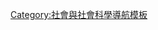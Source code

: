 {{NavboxV2
|type = vertical
|name = Global catastrophic risks
|title = [[全球災難危機|世界末日]] 
|state = {{{state<includeonly>|autocollapse</includeonly>}}}
|bodyclass = hlist
| above =
* [[地球的未來]]
* [[膨胀宇宙的未来]]
** [[宇宙的終極命運]]

|group2 = 技術
|list2 = 
* [[末日之鐘]]
* [[化学战]]
* [[网络攻击]]
**[[網絡戰]]
**{{link-en|网络恐怖主义|Cyberterrorism}}
** {{link-en|网络末日战|Cybergeddon}}
* [[天基動能武器]]
* [[相互保證毀滅]]
** [[死亡之手]]
** {{link-en|末日装置|Doomsday device}}
** [[反物质武器]]
* [[核战争]]
* [[高能粒子对撞实验的安全性]]
** [[微型黑洞]]
** [[奇異夸克團]]
* {{link-en|綜合智慧|Synthetic intelligence}}/[[人工智慧]]
**{{link-en|通用人工智能带来的危机|Existential risk from artificial general intelligence}}
** [[人工智慧叛變]]
* [[技术奇异点]]
* [[超人類主義]]
* [[灰色粘质]]
* [[千年虫]]
** [[2038年问题]]
** [[10000年问题]]

|group3 = 社会学
|list3 = 
* [[末日论证]]
** {{link-en|对末日自我指示假设的反驳|Self-Indication Assumption Doomsday argument rebuttal}}
** {{link-en|对末日自我预言假设的反驳|Self-referencing doomsday argument rebuttal}}
* {{link-en|经济崩溃|Economic collapse}}
* [[马尔萨斯主义|马尔萨斯灾难]]
* [[新世界秩序 (阴谋论)|新世界秩序]]
* [[核浩劫]]
** [[核冬天]]
** {{link-en|核饥荒|nuclear famine}}
** [[钴弹]]
* {{link-en|社会崩溃|Societal collapse}}
* {{link-en|崩溃学|Collapsology}}
* [[第三次世界大戰]]

|group4 = 生物学
|list4-type = vertical
|list4-border = child
  | list4-group4 = [[灭绝|大灭绝]]
  | list4-list4 = 
* [[生物集群灭绝|灭绝事件]]
* [[全新世滅絕事件]]
* [[人類滅絕]]
* {{link-en|遺傳侵蝕|Genetic erosion}}
* [[基因污染]]

  | list4-group5 = 其他
  | list4-list5 = 
* {{link-en|生物多样性缺失|Biodiversity loss}}
** {{link-en|两栖动物数目减少|Decline in amphibian populations}}
** {{link-en|昆虫数目减少|Decline in insect populations}}
* {{link-en|生物技术的风险|Biotechnology risk}}
** [[生物武器]]
** [[细菌战]]
** [[生物恐怖主義]]
* [[蜂群崩壞症候群]]
* {{link-en|驱除原虫|Defaunation}}
* [[劣生学]]
* [[星际污染]]
* [[瘟疫]]
* {{link-en|传粉者下降|Pollinator decline}}
* [[過度捕魚]]

|group5 = 天文学
|list5 = 
* [[大擠壓]]
* [[大撕裂]]
* [[日冕大量抛射]]
* [[假真空衰变|伪真空]]
* {{link-en|地球变化|Earth Changes}}
* [[伽玛射线暴]]
* [[热寂]]
* [[撞擊事件]]
** {{link-en|小行星撞擊迴避|Asteroid impact avoidance}}
** {{link-en|小行星撞擊预测|Asteroid impact prediction}}
** [[潛在威脅天體]]
*** [[近地天体]]
** [[撞击冬天]]
* [[近地超新星]]
* [[耀斑]]
* [[恆星碰撞]]

|group6 = 生態学
|list6-type = vertical
|list6-border = child
   | list6-group1 = [[氣候變遷]]
   | list6-list1 =
* [[缺氧事件]]
* {{link-en|生物多样性缺失|Biodiversity loss}}
**{{link-en|群体性灭亡事件|Mass mortality event}}
* {{link-en|層疊效應|Cascade effect (ecology)}}
* {{link-en|两极偏移造成的灾难性后果|Cataclysmic pole shift hypothesis}}
* {{link-en|气候天启|Climate apocalypse}}
* [[森林砍伐]]
* [[沙漠化]]
* {{link-en|全球变暖造成的灭绝问题|Extinction risk from global warming}}
** [[气候临界点]]
* [[洪流玄武岩]]
* [[全球黯化]]
* {{link-en|全球地表风速静止|Global terrestrial stilling}}
* [[全球变暖]]
* {{link-en|超级飓风|Hypercane}}
* [[大冰期]]
* {{link-en|生態滅絕|Ecocide}}
* {{link-en|生态崩溃|Ecological collapse}}
* [[环境退化]]
* [[棲息地破壞]]
* {{link-en|人類對環境的影響|Human impact on the environment}}
** {{link-en|气候问题对珊瑚礁的影响|Environmental issues with coral reefs}}
** {{link-en|人类活动对水生动物的影响|Human impact on marine life}}
* [[水土流失]]
* {{link-en|土地损耗|Land consumption}}
* {{link-en|陆地表面对气候的影响|Land surface effects on climate}}
* [[海洋酸化]]
* [[臭氧层空洞]]
* [[资源枯竭]]
* [[海平面上升]]
* [[超级火山]]
** [[火山冬天]]
* {{link-en|凡尔纳喷发|Verneshot}}
* [[水污染]]
* [[水危机|水資源匱乏]]
   | list6-group2 = [[地球超载日]]
   | list6-list2 =
* [[過度開發]]
* {{link-en|人口过剩|Overpopulation}}
** [[人口過多]]

|group7 = 宗教及神秘学
|list7-type = vertical
|list7-border = child
  | list7-group6 = [[末世论]]
  | list7-list6 =
* {{link-en|佛教末世论|Buddhist eschatology}}
** [[彌勒菩薩]]
** [[三期法运]]
* {{link-en|印度教末世论|Hindu eschatology}}
** [[迦樂季]]
** [[争斗时]]
* [[最后的审判]]
* [[耶稣再临]]
** [[以諾書]]
** [[但以理書]]
*** {{link-en|令人憎恶的荒凉|Abomination of Desolation}}
*** [[七十個七]]
** [[彌賽亞]]
** [[基督教末世論]]
*** [[时代论]]
*** {{link-en|未来主义 (基督教)|Futurism (Christianity)|未来论}}
*** {{link-en|历史主义 (基督教)|Historicism (Christianity)|历史论}}
**** {{link-en|启示录的历史论解释|Historicist interpretations of the Book of Revelation}}
*** {{link-en|理想论 (基督教末世论)|Idealism (Christian eschatology)|理想主义}}
*** [[末世预言实现论]]
*** [[以斯拉續篇下卷]]
*** [[帖撒羅尼迦後書]]
**** {{link-en|有罪之人|Man of sin}}
**** {{link-en|拦阻者|Katechon}}
*** [[敌基督]]
*** [[启示录]]
**** {{link-en|启示事件|Events of Revelation}}
***** [[启示录中的四骑士]]
***** {{link-en|火湖|Lake of fire}}
***** [[獸名數目]]
***** {{link-en|七碗|Seven bowls}}
***** [[七印]]
***** {{link-en|启示录中的野兽|The Beast (Revelation)|野兽}}
***** [[啟示錄中的兩個見證人|兩個見證人]]
***** [[天使战争]]
***** [[巴比伦大淫妇]]
*** {{link-en|大变节|Great Apostasy}}
*** {{link-en|新地球 (基督教理论)|New Earth (Christianity)|新地球}}
*** [[新耶路撒冷]]
*** [[橄榄山讲论]]
**** [[大灾难]]
*** {{link-en|灭亡之子|Son of Perdition}}
*** [[分羊的比喻]]
** [[伊斯蘭教末世論]]
*** {{link-en|阿尔·坎姆|al-Qāʾim Āl Muḥammad}}
*** {{link-en|地球之兽|Beast of the Earth}}
*** [[左勒蓋爾奈英]]
<!--*** [[Dhul-Suwayqatayn]]-->
*** [[麦西哈·旦扎里|旦扎里]]
*** {{link-en|伊斯拉斐尔|Israfil}}
*** [[马赫迪]]
*** {{link-en|苏富扬尼|Sufyani}}
** [[犹太教末世论]]
*** {{link-en|犹太教中的弥赛亚|Messiah in Judaism|弥赛亚}}
*** [[第三圣殿]]
* [[諸神的黃昏|北欧神话末世论]]
* {{link-en|死人復活 (祆教)|Frashokereti|祆教末世论}}
** {{link-en|救世主 (祆教)|Saoshyant|祆教救世主}}
* [[種民]]
* [[元会运世]]
| list7-group7 = 其他
| list7-list7 =
* {{link-en|2011年时间终结预言|2011 end times prediction}}
* [[2012年現象]]
* {{link-en|启示文学|Apocalyptic literature}}
* [[聖經啟示文學]]
* [[哈米吉多頓]]
* {{link-en|血月预言|Blood moon prophecy}}
* {{link-en|地球变化|Earth Changes}}
* [[時間終結]]
* [[歌革和瑪各]]
* [[末日預言列表]]
* {{link-en|弥赛亚信仰|Messianism}}
** {{link-en|弥赛亚时代|Messianic Age}}
* [[千禧年主义|现代千禧年主义]]
* {{link-en|旧千禧年主义|Millennialism}}
** [[千禧年前论]]
** [[无千禧年论]]
** [[千禧年后论]]
* [[涅墨西斯星]]
* [[尼比鲁碰撞]]
* [[被提]]
** {{link-en|灾难前被提|Prewrath}}
** {{link-en|灾难后被提|Post-tribulation rapture}}
* {{link-en|死人复活|Resurrection of the dead}}
* {{link-en|启示录中的12标记预言|Revelation 12 sign prophecy}}
* [[來世]]

| group8 = 小说及幻想
| list8 = 
* [[外星生命入侵|外星人入侵]]
* [[末日幻想]]
** {{link-en|末日小说列表|List of apocalyptic and post-apocalyptic fiction}}
** {{link-en|末日片列表|List of apocalyptic films}}
* [[Cli-FI]]
* [[災難片]]
** {{link-en|灾难片列表|List of disaster films}}
* {{link-en|虚构的末日装置列表|List of fictional doomsday devices}}
* {{link-en|丧尸灾难|Zombie apocalypse}}
** [[喪屍]]

| group9 = 组织
| list9 = 
* {{link-en|存在风险研究中心|Centre for the Study of Existential Risk}}
* {{link-en|未来人文研究所|Future of Humanity Institute}}
* [[生命未来研究所]]
| below = 
* {{icon|category}} 分类
** [[:Category:启示论|启示论]]
** [[:Category:危害|危害]]
** [[:Category:未来问题|未来问题]]
}}<noinclude>
{{collapsible option}}
[[Category:社會與社會科學導航模板]]
</noinclude>